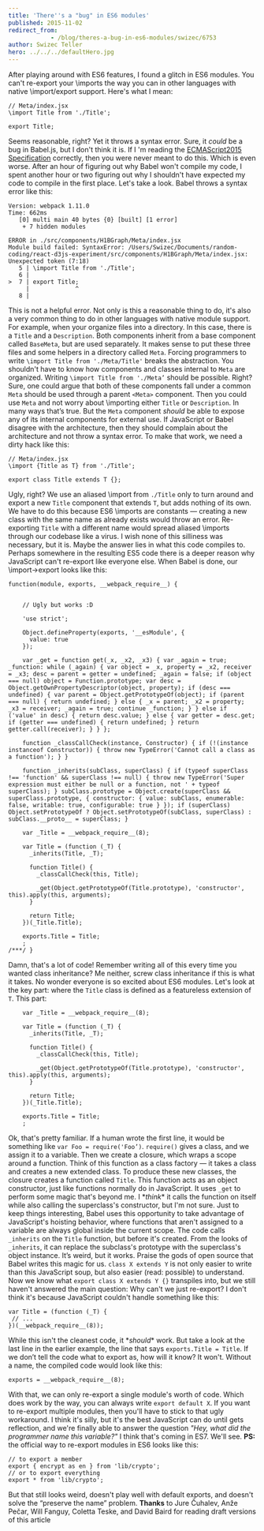 ```yaml
---
title: 'There''s a "bug" in ES6 modules'
published: 2015-11-02
redirect_from: 
            - /blog/theres-a-bug-in-es6-modules/swizec/6753
author: Swizec Teller
hero: ../../../defaultHero.jpg
---
```

After playing around with ES6 features, I found a glitch in ES6 modules. You can't re-export your \\imports the way you can in other languages with native \\import/export support. Here's what I mean:

```
// Meta/index.jsx
\import Title from './Title';

export Title;
```

Seems reasonable, right? Yet it throws a syntax error. Sure, it _could_ be a bug in Babel.js, but I don't think it is. If I 'm reading the [ECMAScript2015 Specification](http://www.ecma-international.org/ecma-262/6.0/#sec-exports) correctly, then you were never meant to do this. Which is even worse. After an hour of figuring out why Babel won't compile my code, I spent another hour or two figuring out why I shouldn't have expected my code to compile in the first place. Let's take a look. Babel throws a syntax error like this:

```
Version: webpack 1.11.0
Time: 662ms
   [0] multi main 40 bytes {0} [built] [1 error]
    + 7 hidden modules

ERROR in ./src/components/H1BGraph/Meta/index.jsx
Module build failed: SyntaxError: /Users/Swizec/Documents/random-coding/react-d3js-experiment/src/components/H1BGraph/Meta/index.jsx: Unexpected token (7:18)
   5 | \import Title from './Title';
   6 | 
>  7 | export Title;
     |             ^
   8 |
```

This is not a helpful error. Not only is this a reasonable thing to do, it's also a very common thing to do in other languages with native module support. For example, when your organize files into a directory. In this case, there is a `Title` and a `Description`. Both components inherit from a base component called `BaseMeta`, but are used separately. It makes sense to put these three files and some helpers in a directory called `Meta`. Forcing programmers to write `\import Title from './Meta/Title'` breaks the abstraction. You shouldn't have to know how components and classes internal to `Meta` are organized. Writing `\import Title from './Meta’` should be possible. Right? Sure, one could argue that both of these components fall under a common `Meta` should be used through a parent `<Meta>` component. Then you could use `Meta` and not worry about \\importing either `Title` or `Description`. In many ways that’s true. But the `Meta` component _should_ be able to expose any of its internal components for external use. If JavaScript or Babel disagree with the architecture, then they should complain about the architecture and not throw a syntax error. To make that work, we need a dirty hack like this:

```
// Meta/index.jsx
\import {Title as T} from './Title';

export class Title extends T {};
```

Ugly, right? We use an aliased \\import from `./Title` only to turn around and export a new `Title` component that extends `T`, but adds nothing of its own. We have to do this because ES6 \\imports are constants — creating a new class with the same name as already exists would throw an error. Re-exporting `Title` with a different name would spread aliased \\imports through our codebase like a virus. I wish none of this silliness was necessary, but it is. Maybe the answer lies in what this code compiles to. Perhaps somewhere in the resulting ES5 code there is a deeper reason why JavaScript can't re-export like everyone else. When Babel is done, our \\import→export looks like this:

```
function(module, exports, __webpack_require__) {

    
    // Ugly but works :D

    'use strict';

    Object.defineProperty(exports, '__esModule', {
      value: true
    });

    var _get = function get(_x, _x2, _x3) { var _again = true; _function: while (_again) { var object = _x, property = _x2, receiver = _x3; desc = parent = getter = undefined; _again = false; if (object === null) object = Function.prototype; var desc = Object.getOwnPropertyDescriptor(object, property); if (desc === undefined) { var parent = Object.getPrototypeOf(object); if (parent === null) { return undefined; } else { _x = parent; _x2 = property; _x3 = receiver; _again = true; continue _function; } } else if ('value' in desc) { return desc.value; } else { var getter = desc.get; if (getter === undefined) { return undefined; } return getter.call(receiver); } } };

    function _classCallCheck(instance, Constructor) { if (!(instance instanceof Constructor)) { throw new TypeError('Cannot call a class as a function'); } }

    function _inherits(subClass, superClass) { if (typeof superClass !== 'function' && superClass !== null) { throw new TypeError('Super expression must either be null or a function, not ' + typeof superClass); } subClass.prototype = Object.create(superClass && superClass.prototype, { constructor: { value: subClass, enumerable: false, writable: true, configurable: true } }); if (superClass) Object.setPrototypeOf ? Object.setPrototypeOf(subClass, superClass) : subClass.__proto__ = superClass; }

    var _Title = __webpack_require__(8);

    var Title = (function (_T) {
      _inherits(Title, _T);

      function Title() {
        _classCallCheck(this, Title);

        _get(Object.getPrototypeOf(Title.prototype), 'constructor', this).apply(this, arguments);
      }

      return Title;
    })(_Title.Title);

    exports.Title = Title;
    ;
/***/ }
```

Damn, that's a lot of code! Remember writing all of this every time you wanted class inheritance? Me neither, screw class inheritance if this is what it takes. No wonder everyone is so excited about ES6 modules. Let's look at the key part: where the `Title` class is defined as a featureless extension of `T`. This part:

```
    var _Title = __webpack_require__(8);

    var Title = (function (_T) {
      _inherits(Title, _T);

      function Title() {
        _classCallCheck(this, Title);

        _get(Object.getPrototypeOf(Title.prototype), 'constructor', this).apply(this, arguments);
      }

      return Title;
    })(_Title.Title);

    exports.Title = Title;
    ;
```

Ok, that's pretty familiar. If a human wrote the first line, it would be something like `var Foo = require('Foo’)`. `require()` gives a class, and we assign it to a variable. Then we create a closure, which wraps a scope around a function. Think of this function as a class factory — it takes a class and creates a new extended class. To produce these new classes, the closure creates a function called `Title`. This function acts as an object constructor, just like functions normally do in JavaScript. It uses `_get` to perform some magic that's beyond me. I \*_think_\* it calls the function on itself while also calling the superclass's constructor, but I'm not sure. Just to keep things interesting, Babel uses this opportunity to take advantage of JavaScript's hoisting behavior, where functions that aren't assigned to a variable are always global inside the current scope. The code calls `_inherits` on the `Title` function, but before it's created. From the looks of `_inherits`, it can replace the subclass's prototype with the superclass's object instance. It’s weird, but it works. Praise the gods of open source that Babel writes this magic for us. `class X extends Y` is not only easier to write than this JavaScript soup, but also easier (read: possible) to understand. Now we know what `export class X extends Y {}` transpiles into, but we still haven't answered the main question: Why can't we just re-export? I don't think it's because JavaScript couldn't handle something like this:

```
var Title = (function (_T) {
 // ...
})(__webpack_require__(8));
```

While this isn't the cleanest code, it \*_should_\* work. But take a look at the last line in the earlier example, the line that says `exports.Title = Title`. If we don’t tell the code what to export as, how will it know? It won't. Without a name, the compiled code would look like this:

```
exports = __webpack_require__(8);
```

With that, we can only re-export a single module's worth of code. Which does work by the way, you can always write `export default X`. If you want to re-export multiple modules, then you'll have to stick to that ugly workaround. I think it's silly, but it's the best JavaScript can do until gets reflection, and we're finally able to answer the question _"Hey, what did the programmer name this variable?"_ I think that's coming in ES7. We'll see. **PS:** the official way to re-export modules in ES6 looks like this:

```
// to export a member
export { encrypt as en } from 'lib/crypto';
// or to export everything
export * from 'lib/crypto';
```

But that still looks weird, doesn't play well with default exports, and doesn't solve the “preserve the name” problem. **Thanks** to Jure Čuhalev, Anže Pečar, Will Fanguy, Coletta Teske, and David Baird for reading draft versions of this article